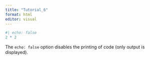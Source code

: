 ```yaml
---
title: "Tutorial_6"
format: html
editor: visual
---
```


```r
#| echo: false
2 * 2
```

The `echo: false` option disables the printing of code (only output is displayed).
